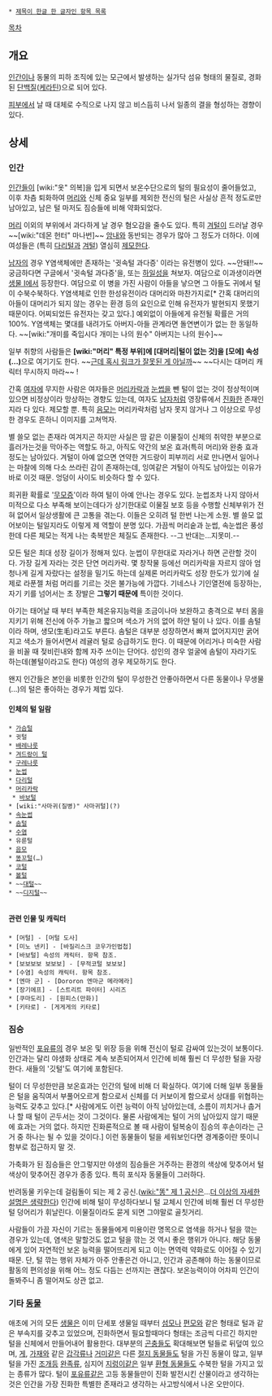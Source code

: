  * [[제목이 한글 한 글자인 항목 목록]]

[[목차]]

== 개요 ==
[[인간]]이나 동물의 피하 조직에 있는 모근에서 발생하는 실가닥 섬유 형태의 물질로, 경화된 [[단백질]]([[케라틴]])으로 되어 있다.

[[피부]]에서 날 때 대체로 수직으로 나지 않고 비스듬히 나서 일종의 결을 형성하는 경향이 있다.

== 상세 ==
=== 인간 ===
[[인간]]들이 [wiki:"옷" 의복]을 입게 되면서 보온수단으로의 털의 필요성이 줄어들었고, 이후 차츰 퇴화하여 [[머리]]와 신체 중요 일부를 제외한 전신의 털은 사실상 흔적 정도로만 남아있고, 남은 털 마저도 짐승들에 비해 약화되었다.

[[머리]] 이외의 부위에서 과다하게 날 경우 혐오감을 줄수도 있다. 특히 [[겨털]]이 드러날 경우 ~~[wiki:"데몬 헌터" 마나번]~~ [[암내]]와 동반되는 경우가 많아 그 정도가 더하다. 이에 여성들은 (특히 [[다리털]]과 [[겨털]]) 열심히 [[제모]]한다.

[[남자]]의 경우 Y염색체에만 존재하는 '귓속털 과다증' 이라는 유전병이 있다. ~~안돼!!~~ 궁금하다면 구글에서 '귓속털 과다증'을, 또는 [[하일성]]을 쳐보자. 여담으로 이과생이라면 [[생물 Ⅰ]]에서 등장한다. 여담으로 이 병을 가진 사람이 아들을 낳으면 그 아들도 귀에서 털이 수북수북하다. Y염색체로 인한 한성유전이라 대머리와 마찬가지로[* 간혹 대머리의 아들이 대머리가 되지 않는 경우는 환경 등의 요인으로 인해 유전자가 발현되지 못했기 때문이다. 어찌되었든 유전자는 갖고 있다.] 예외없이 아들에게 유전될 확률은 거의 100%. Y염색체는 몇대를 내려가도 아버지-아들 관계라면 돌연변이가 없는 한 동일하다. ~~[wiki:"개미를 죽입시다 개미는 나의 원수" 아버지는 나의 원수]~~

일부 취향의 사람들은 '''[wiki:"머리" 특정 부위]에 [대머리|털이 없는 것]을 [모에] 속성(…)'''으로 여기기도 한다. ~~[[기분 탓|근데 혹시 링크가 잘못된 게 아닐까]]~~ ~~다시는 대머리 캐릭터 무시하지 마라~~ !

간혹 [[여자]]에 무지한 사람은 여자들은 [[머리카락]]과 [[눈썹]]을 뺀 털이 없는 것이 정상적이며 있으면 비정상이라 망상하는 경향도 있는데, 여자도 [[남자]]처럼 영장류에서 [[진화]]한 존재인지라 다 있다. 제모할 뿐. 특히 [[음모]]는 머리카락처럼 남자 못지 않거나 그 이상으로 무성한 경우도 흔하니 이미지를 고쳐먹자.

별 쓸모 없는 존재라 여겨지곤 하지만 사실은 땀 같은 이물질이 신체의 취약한 부분으로 흘러가는것을 막아주는 역할도 하고, 아직도 약간의 보온 효과(특히 머리)와 완충 효과 정도는 남아있다. 겨털이 아예 없으면 연약한 겨드랑이 피부끼리 서로 만나면서 일어나는 마찰에 의해 다소 쓰라린 감이 존재하는데, 잉여같은 겨털이 아직도 남아있는 이유가 바로 이것 때문. 엉덩이 사이도 비슷하다 할 수 있다. 

희귀환 확률로 '[[무모증]]'이라 하여 털이 아예 안나는 경우도 있다. 눈썹조차 나지 않아서 미적으로 다소 부족해 보이는데다가 상기한대로 이물질 보호 등을 수행할 신체부위가 전혀 없어서 일상생활에 큰 고통을 겪는다. 이들은 오히려 털 한번 나는게 소원. 별 쓸모 없어보이는 털일지라도 이렇게 제 역할이 분명 있다. 가끔씩 머리숱과 눈썹, 속눈썹은 풍성한데 다른 체모는 적게 나는 축복받은 체질도 존재한다. --그 반대는...지못미.--

모든 털은 최대 성장 길이가 정해져 있다. 눈썹이 무한대로 자라거나 하면 곤란할 것이다. 가장 길게 자라는 것은 단연 머리카락. 몇 창작물 등에선 머리카락을 자르지 않아 엄청나게 길게 자랐다는 설정을 밀기도 하는데 실제론 머리카락도 성장 한도가 있기에 실제로 라푼젤 처럼 머리를 기르는 것은 불가능에 가깝다. 기네스나 기인열전에 등장하는, 자기 키를 넘어서는 초 장발은 '''그렇기 때문에''' 특이한 것이다.

아기는 태어날 때 부터 부족한 체온유지능력을 조금이나마 보완하고 충격으로 부터 몸을 지키기 위해 전신에 아주 가늘고 짧으며 색소가 거의 없어 하얀 털이 나 있다. 이를 솜털이라 하며, 생모(生毛)라고도 부른다. 솜털은 대부분 성장하면서 빠져 없어지지만 굵어지고 색소가 들어서면서 레귤러 털로 승급하기도 한다. 이 때문에 어리거나 미숙한 사람을 비꼴 때 젖비린내와 함께 자주 쓰이는 단어다. 성인의 경우 얼굴에 솜털이 자라기도 하는데(볼털이라고도 한다) 여성의 경우 제모하기도 한다. 

왠지 인간들은 본인을 비롯한 인간의 털이 무성한건 안좋아하면서 다른 동물이나 무생물(...)의 털은 좋아하는 경우가 제법 있다.

==== 인체의 털 일람 ====
 * [[가슴털]]
 * 귓털
 * [[배레나룻]]
 * [[겨드랑이 털]]
 * [[구레나룻]]
 * [[눈썹]]
 * [[다리털]]
 * [[머리카락]]
  * [[바보털]]
 * [wiki:"사마귀(질병)" 사마귀털](?)
 * [[속눈썹]]
 * [[솜털]]
 * [[수염]]
 * 유륜털
 * [[음모]]
 * [[똥꼬털]](…)
 * [[코털]]
 * [[볼털]]
 * ~~[[대털]]~~
 * ~~[[디지털]]~~
  
==== 관련 인물 및 캐릭터 ====
 * [머털] - [머털 도사]
 * [미노 넨키] - [바질리스크 코우가인법첩]
 * [바보털] 속성의 캐릭터. 항목 참조.
 * [보보보보 보보보] - [무적코털 보보보]
 * [수염] 속성의 캐릭터. 항목 참조.
 * [엔마 군] - [Dororon 엔마군 메라메라]
 * [장기에프] - [스트리트 파이터] 시리즈
 * [쿠마도리] - [원피스(만화)]
 * [키타로] - [게게게의 키타로]


=== 짐승 ===
일반적인 [[포유류]]의 경우 보온 및 위장 등을 위해 전신이 털로 감싸여 있는것이 보통이다. 인간과는 달리 야생화 상태로 계속 보존되어져서 인간에 비해 훨씬 더 무성한 털을 자랑한다. 새들의 '깃털'도 여기에 포함된다.

털이 더 무성한만큼 보온효과는 인간의 털에 비해 더 확실하다. 여기에 더해 일부 동물들은 털을 움직여서 부풀어오르게 함으로서 신체를 더 커보이게 함으로서 상대를 위협하는 능력도 갖추고 있다.[* 사람에게도 이런 능력이 아직 남아있는데, 소름이 끼치거나 춥거나 할 때 털이 곤두서는 것이 그것이다. 물론 사람에게는 털이 거의 남아있지 않기 때문에 효과는 거의 없다. 하지만 진화론적으로 볼 때 사람이 털복숭이 짐승의 후손이라는 근거 중 하나는 될 수 있을 것이다.] 이런 동물들이 털을 세워보인다면 경계중이란 뜻이니 함부로 접근하지 말 것.

가축화가 된 짐승들은 안그렇지만 야생의 짐승들은 거주하는 환경의 색상에 맞추어서 털 색상이 맞추어진 경우가 종종 있다. 특히 포식자 동물들이 그러하다.

반려동물 키우는데 걸림돌이 되는 제 2 공신.([[wiki:"똥" 제 1 공신]]은...[[더 이상의 자세한 설명은 생략한다]]) 인간에 비해 털이 무성하다보니 털 교체시 인간에 비해 훨씬 더 무성한 털 덩어리가 휘날린다. 이물질이라도 묻게 되면 그야말로 골칫거리.

사람들이 가끔 자신이 기르는 동물들에게 미용이란 명목으로 염색을 하거나 털을 깎는 경우가 있는데, 염색은 말할것도 없고 털을 깎는 것 역시 좋은 행위가 아니다. 해당 동물에게 있어 자연적인 보온 능력을 떨어뜨리게 되고 이는 면역력 약화로도 이어질 수 있기 때문. 단, 털 깎는 행위 자체가 아주 안좋은건 아니고, 인간과 공존해야 하는 동물이므로 활동의 편의성을 위해 어느 정도 다듬는 선까지는 괜찮다. 보온능력이야 어차피 인간이 돌봐주니 좀 떨어져도 상관 없고.


=== 기타 [[동물]] ===

애초에 거의 모든 [[생물]]은 이미 단세포 생물일 때부터 [[섬모]]나 [[편모]]와 같은 형태로 털과 같은 부속지를 갖추고 있었으며, 진화하면서 필요할때마다 형태는 조금씩 다르긴 하지만 털을 신체에서 만들어내어 활용한다.
대부분의 [[곤충]]들도 확대해보면 털들로 뒤덮여 있으며, [[게]], [[가재]]와 같은 [[갑각류]]나 [[거미]]같은 다른 [[절지 동물]]들도 털을 가진 동물이 많고, 일부 털을 가진 [[조개]]등 [[완족류]], 심지어 [[지렁이]]같은 일부 [[환형 동물]]들도 수북한 털을 가지고 있는 종류가 많다.
털이 [[포유류]]같은 고등 동물들만이 진화 발전시킨 산물이라고 생각하는 것은 인간을 가장 진화한 특별한 존재라고 생각하는 사고방식에서 나온 오만이다.      
